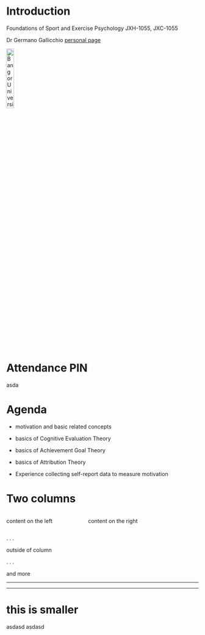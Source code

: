 
# Introduction {.nostretch}

Foundations of Sport and Exercise Psychology
JXH-1055, JXC-1055

Dr Germano Gallicchio [personal page](https://www.bangor.ac.uk/staff/spss/germano-gallicchio-530785/en)

<img src="https://www.bangor.ac.uk/themes/custom/bangor/images/logo-black.svg" alt="Bangor University logo" style="width:20%;">

# Attendance PIN

asda


# Agenda

- motivation and basic related concepts

- basics of Cognitive Evaluation Theory

- basics of Achievement Goal Theory

- basics of Attribution Theory

- Experience collecting self-report data to measure motivation

# Two columns

:::: {.columns}

::: {.column width="40%"}
content on the left
:::

::: {.column width="60%"}
content on the right
:::

::::

. . .

outside of column

. . . 

and more 

---

---
# this is smaller {.smaller}

asdasd
asdasd

